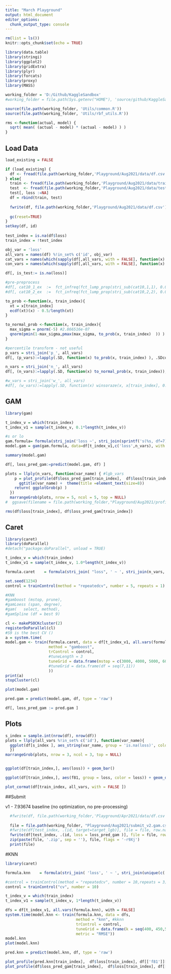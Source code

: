 ---
title: "March Playground"
output: html_document
editor_options: 
  chunk_output_type: console
---

```{r setup, include=FALSE}
rm(list = ls())
knitr::opts_chunk$set(echo = TRUE)

library(data.table)
library(stringi)
library(ggplot2)
library(gridExtra)
library(plyr)
library(forcats)
library(proxy)
library(MASS)

working_folder = 'D:/Github/KaggleSandbox'
#working_folder = file.path(Sys.getenv("HOME"), 'source/github/KaggleSandbox/')

source(file.path(working_folder, 'Utils/common.R'))
source(file.path(working_folder, 'Utils/rbf_utils.R'))

rms <-function(actual, model) {
  sqrt( mean( (actual - model) * (actual - model) ) )
}

```

## Load Data
```{r load_data}
load_existing = FALSE

if (load_existing) {
  df <- fread(file.path(working_folder,'Playground/Aug2021/data/df.csv'), check.names = TRUE)
} else{
  train <- fread(file.path(working_folder,'Playground/Aug2021/data/train.csv'), check.names = TRUE)
  test  <- fread(file.path(working_folder,'Playground/Aug2021/data/test.csv'),  check.names = TRUE) # 1459   80
  test[, loss :=NA]
  df = rbind(train, test)
  
  fwrite(df, file.path(working_folder,'Playground/Aug2021/data/df.csv'))
  
  gc(reset=TRUE)
}
setkey(df, id)
  
test_index = is.na(df$loss)
train_index = !test_index

obj_var = 'loss'
all_vars = names(df) %!in_set% c('id', obj_var)
cat_vars = names(which(sapply(df[,all_vars, with = FALSE], function(x) is.factor(x) | is.character(x) )))
con_vars = names(which(sapply(df[,all_vars, with = FALSE], function(x) is.numeric(x)  )))

df[, is_test:= is.na(loss)]

#pre-preprocess
#df[, cat10_1_ex  :=  fct_infreq(fct_lump_prop(stri_sub(cat10,1,1), 0.005, other_level = "OT")) ]
#df[, cat10_2_ex  :=  fct_infreq(fct_lump_prop(stri_sub(cat10,2,2), 0.005, other_level = "OT")) ]

to_prob <-function(x, train_index){
  xt = x[train_index]
  ecdf(xt)(x) - 0.5/length(xt)
}

to_normal_prob <-function(x, train_index){
  max_sigma = pnorm(-5) #2.866516e-07
  qnorm(pmin(1-max_sigma,pmax(max_sigma, to_prob(x, train_index)  )) )
}

#percentile transform - not useful
p_vars = stri_join('p_', all_vars)
df[, (p_vars):=lapply(.SD, function(x) to_prob(x, train_index) ), .SDcols = all_vars]

n_vars = stri_join('n_', all_vars)
df[, (n_vars):=lapply(.SD, function(x) to_normal_prob(x, train_index)), .SDcols = all_vars]

#w_vars = stri_join('w_', all_vars)
#df[, (w_vars):=lapply(.SD, function(x) winsoraze(x, x[train_index], 0.001) ), .SDcols = all_vars]

```


## GAM

```{r gam, echo=FALSE, eval = FALSE}
library(gam)

t_index_v = which(train_index)
t_index_v1 = sample(t_index_v, 0.1*length(t_index_v))

#s or lo
gam.formula= formula(stri_join('loss ~', stri_join(sprintf('s(%s, df=7)',n_vars), collapse = '+') ))
model.gam = gam(gam.formula, data=df[t_index_v1,c('loss',n_vars), with = FALSE], family=gaussian)

summary(model.gam)

df[, loss_pred_gam:=predict(model.gam, df) ]

plots = llply(n_vars, function(var_name) { #lgb_vars
    p = plot_profile(df$loss_pred_gam[train_index],  df$loss[train_index], df[[var_name]][train_index], bucket_count = 10, error_band = 'normal') +
      ggtitle(var_name) +  theme(title =element_text(size=8))
    return( ggplotGrob(p) )
  })
  marrangeGrob(plots, nrow = 5, ncol = 5, top = NULL)
#  ggsave(filename = file.path(working_folder,"Playground/Aug2021/profiles_gam.pdf"), plot = marrangeGrob(plots, nrow=5, ncol=5), device = 'pdf', width = 14, height = 8.5, dpi = 360)

rms(df$loss[train_index], df$loss_pred_gam[train_index])
```

## Caret

```{r caret, echo=FALSE, eval = FALSE}
library(caret)
library(doParallel)
#detach("package:doParallel", unload = TRUE)

t_index_v = which(train_index)
t_index_v1 = sample(t_index_v, 1.0*length(t_index_v))

formula.caret    = formula(stri_join( "loss", ' ~ ', stri_join(n_vars, collapse = ' + ')))

set.seed(1234)
control = trainControl(method = "repeatedcv", number = 5, repeats = 1)

#KNN
#gamboost (mstop, prune), 
#gamLoess (span, degree), 
#gam(	select, method), 
#gamSpline (df = best 9)

cl <- makePSOCKcluster(2)
registerDoParallel(cl)
#S9 is the best CV ()
a = system.time(
model.gam <- train(formula.caret, data = df[t_index_v1, all.vars(formula.caret), with = FALSE], 
                   method = "gamboost",
                   trControl = control,
                   #tuneLength = 3
                   tuneGrid = data.frame(mstop = c(3000, 4000, 5000, 6000), prune = 'no')
                   #tuneGrid = data.frame(df = seq(7,11))
                   ))
print(a)
stopCluster(cl)

plot(model.gam)

pred.gam = predict(model.gam, df, type = 'raw')

df[, loss_pred_gam := pred.gam ]

```


## Plots

```{r plots, echo=FALSE}
s_index = sample.int(nrow(df), nrow(df))
plots = llply(all_vars %!in_set% c('id'), function(var_name){
  ggplot(df[s_index ], aes_string(var_name, group = 'is.na(loss)', color = 'is.na(loss)')) + geom_density(adjust = 0.1) + ggtitle(var_name)
  })
marrangeGrob(plots, nrow = 3, ncol = 3, top = NULL)


ggplot(df[train_index,], aes(loss)) + geom_bar()

ggplot(df[train_index,], aes(f81, group = loss, color = loss)) + geom_density()

plot_cormat(df[train_index, all_vars, with = FALSE ])
```


##Submit 
      
v1  - 7.93674 baseline (no optimization, no pre-processing)

```{r submit, echo=FALSE}
  #fwrite(df, file.path(working_folder,'Playground/Apr2021/data/df.csv'))
 
  file = file.path(working_folder, "Playground/Aug2021/submit_v2.gam.csv")
  #fwrite(df[test_index, .(id, target=target_lgb)], file = file, row.names = FALSE)
  fwrite(df[test_index, .(id, loss = loss_pred_gam )], file = file, row.names = FALSE)
  zip(paste(file, '.zip', sep = ''), file, flags = '-r9Xj')
  print(file)

```

#KNN
```{r knn_regression, eval = FALSE}
library(caret)

formula.knn    = formula(stri_join( 'loss', ' ~ ', stri_join(unique(c('f81')), collapse = ' + ')))

#control = trainControl(method = "repeatedcv", number = 10,repeats = 3)
control = trainControl("cv", number = 10)

t_index_v = which(train_index)
t_index_v1 = sample(t_index_v, 1*length(t_index_v))

dfs = df[t_index_v1, all.vars(formula.knn), with = FALSE]
system.time(model.knn <- train(formula.knn, data = dfs, 
                               method = "knn", #kknn
                               trControl = control,
                               tuneGrid = data.frame(k = seq(400, 450,50)), #use instead of tuneLength
                               metric = "RMSE"))
model.knn
plot(model.knn)

pred.knn = predict(model.knn, df, type = 'raw')

plot_profile(pred.knn[train_index],  df$loss[train_index], df[['f81']][train_index], bucket_count = 100, error_band = 'normal')
plot_profile(df$loss_pred_gam[train_index],  df$loss[train_index], df[['n_f81']][train_index], bucket_count = 100, error_band = 'normal')

```



